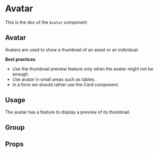 <!--- Avatar.stories.mdx --->


<Meta title="Design System/Atoms/Avatar" component={Avatar} />

# Avatar

This is the doc of the `Avatar` component

## Avatar

Avatars are used to show a thumbnail of an asset or an individual.

**Best practices**

- Use the thumbnail preview feature only when the avatar might not be enough.
- Use avatar in small areas such as tables.
- In a form we should rather use the Card component.

## Usage

The avatar has a feature to display a preview of its thumbnail.

<Canvas>
  <Story name="base">
    <Box padding={11}>
      <Avatar src="https://avatars.githubusercontent.com/u/3874873?v=4" alt="marvin frachet" preview />
    </Box>
  </Story>
</Canvas>

## Group

<Canvas>
  <Story name="group">
    <Box padding={11}>
      <AvatarGroup>
        <Avatar src="https://avatars.githubusercontent.com/u/3874873?v=4" alt="marvin frachet" preview />
        <Avatar src="https://avatars.githubusercontent.com/u/3874873?v=4" alt="marvin frachet" preview />
        <Avatar src="https://avatars.githubusercontent.com/u/3874873?v=4" alt="marvin frachet" preview />
      </AvatarGroup>
    </Box>
  </Story>
</Canvas>

## Props

<ArgsTable of={Avatar} />
